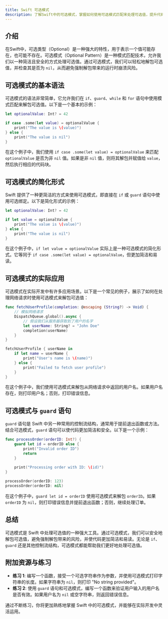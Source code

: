 ```yaml
---
title: Swift 可选模式
description: 了解Swift中的可选模式，掌握如何使用可选模式匹配来处理可选值，提升代码的可读性和安全性。
---
```


## 介绍

在Swift中，可选类型（Optional）是一种强大的特性，用于表示一个值可能存在，也可能不存在。可选模式（Optional Pattern）是一种模式匹配技术，允许我们以一种简洁且安全的方式处理可选值。通过可选模式，我们可以轻松地解包可选值，并检查其是否为 `nil`，从而避免强制解包带来的运行时崩溃风险。

## 可选模式的基本语法

可选模式的语法非常简单，它允许我们在 `if`、`guard`、`while` 和 `for` 语句中使用模式匹配来解包可选值。以下是一个基本的示例：

```swift
let optionalValue: Int? = 42

if case .some(let value) = optionalValue {
    print("The value is \(value)")
} else {
    print("The value is nil")
}
```

在这个例子中，我们使用 `if case .some(let value) = optionalValue` 来匹配 `optionalValue` 是否为非 `nil` 值。如果是非 `nil` 值，则将其解包并赋值给 `value`，然后执行相应的代码块。

## 可选模式的简化形式

Swift 提供了一种更简洁的方式来使用可选模式，即直接在 `if` 或 `guard` 语句中使用可选绑定。以下是简化形式的示例：

```swift
let optionalValue: Int? = 42

if let value = optionalValue {
    print("The value is \(value)")
} else {
    print("The value is nil")
}
```

在这个例子中，`if let value = optionalValue` 实际上是一种可选模式的简化形式。它等同于 `if case .some(let value) = optionalValue`，但更加简洁和易读。

## 可选模式的实际应用

可选模式在实际开发中有许多应用场景。以下是一个常见的例子，展示了如何在处理网络请求时使用可选模式来解包可选值：

```swift
func fetchUserProfile(completion: @escaping (String?) -> Void) {
    // 模拟网络请求
    DispatchQueue.global().async {
        // 假设我们从服务器获取到了用户的名字
        let userName: String? = "John Doe"
        completion(userName)
    }
}

fetchUserProfile { userName in
    if let name = userName {
        print("User's name is \(name)")
    } else {
        print("Failed to fetch user profile")
    }
}
```

在这个例子中，我们使用可选模式来解包从网络请求中返回的用户名。如果用户名存在，则打印用户名；否则，打印错误信息。

## 可选模式与 `guard` 语句

`guard` 语句是 Swift 中另一种常用的控制流结构，通常用于提前退出函数或方法。结合可选模式，`guard` 语句可以使代码更加简洁和安全。以下是一个示例：

```swift
func processOrder(orderID: Int?) {
    guard let id = orderID else {
        print("Invalid order ID")
        return
    }
    
    print("Processing order with ID: \(id)")
}

processOrder(orderID: 123)
processOrder(orderID: nil)
```

在这个例子中，`guard let id = orderID` 使用可选模式来解包 `orderID`。如果 `orderID` 为 `nil`，则打印错误信息并提前退出函数；否则，继续处理订单。

## 总结

可选模式是 Swift 中处理可选值的一种强大工具。通过可选模式，我们可以安全地解包可选值，避免强制解包带来的风险，并使代码更加简洁和易读。无论是 `if`、`guard` 还是其他控制流结构，可选模式都能帮助我们更好地处理可选值。

## 附加资源与练习

- **练习 1**: 编写一个函数，接受一个可选字符串作为参数，并使用可选模式打印字符串的长度。如果字符串为 `nil`，则打印 "No string provided"。
- **练习 2**: 使用 `guard` 语句和可选模式，编写一个函数来验证用户输入的用户名是否有效。如果用户名为 `nil` 或空字符串，则返回错误信息。

通过不断练习，你将更加熟练地掌握 Swift 中的可选模式，并能够在实际开发中灵活运用。